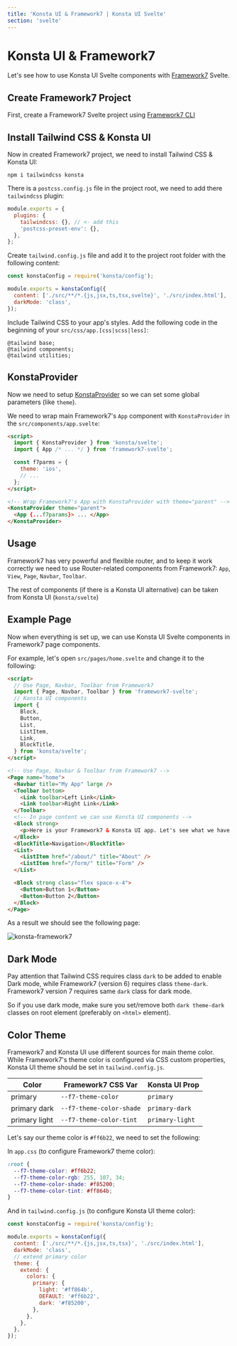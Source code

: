 ```yaml
---
title: 'Konsta UI & Framework7 | Konsta UI Svelte'
section: 'svelte'
---
```


# Konsta UI & Framework7

Let's see how to use Konsta UI Svelte components with [Framework7](https://framework7.io) Svelte.

## Create Framework7 Project

First, create a Framework7 Svelte project using [Framework7 CLI](https://framework7.io/cli)

## Install Tailwind CSS & Konsta UI

Now in created Framework7 project, we need to install Tailwind CSS & Konsta UI:

```
npm i tailwindcss konsta
```

There is a `postcss.config.js` file in the project root, we need to add there `tailwindcss` plugin:

```js
module.exports = {
  plugins: {
    tailwindcss: {}, // <- add this
    'postcss-preset-env': {},
  },
};
```

Create `tailwind.config.js` file and add it to the project root folder with the following content:

```js
const konstaConfig = require('konsta/config');

module.exports = konstaConfig({
  content: ['./src/**/*.{js,jsx,ts,tsx,svelte}', './src/index.html'],
  darkMode: 'class',
});
```

Include Tailwind CSS to your app's styles. Add the following code in the beginning of your `src/css/app.[css|scss|less]`:

```
@tailwind base;
@tailwind components;
@tailwind utilities;
```

## KonstaProvider

Now we need to setup [KonstaProvider](/svelte/konsta-provider) so we can set some global parameters (like `theme`).

We need to wrap main Framework7's `App` component with `KonstaProvider` in the `src/components/app.svelte`:

```html
<script>
  import { KonstaProvider } from 'konsta/svelte';
  import { App /* ... */ } from 'framework7-svelte';

  const f7parms = {
    theme: 'ios',
    // ...
  };
</script>

<!-- Wrap Framework7's App with KonstaProvider with theme="parent" -->
<KonstaProvider theme="parent">
  <App {...f7params}> ... </App>
</KonstaProvider>
```

## Usage

Framework7 has very powerful and flexible router, and to keep it work correctly we need to use Router-related components from Framework7: `App`, `View`, `Page`, `Navbar`, `Toolbar`.

The rest of components (if there is a Konsta UI alternative) can be taken from Konsta UI (`konsta/svelte`)

## Example Page

Now when everything is set up, we can use Konsta UI Svelte components in Framework7 page components.

For example, let's open `src/pages/home.svelte` and change it to the following:

```html
<script>
  // Use Page, Navbar, Toolbar from Framework7
  import { Page, Navbar, Toolbar } from 'framework7-svelte';
  // Konsta UI components
  import {
    Block,
    Button,
    List,
    ListItem,
    Link,
    BlockTitle,
  } from 'konsta/svelte';
</script>

<!-- Use Page, Navbar & Toolbar from Framework7 -->
<Page name="home">
  <Navbar title="My App" large />
  <Toolbar bottom>
    <Link toolbar>Left Link</Link>
    <Link toolbar>Right Link</Link>
  </Toolbar>
  <!-- In page content we can use Konsta UI components -->
  <Block strong>
    <p>Here is your Framework7 & Konsta UI app. Let's see what we have here.</p>
  </Block>
  <BlockTitle>Navigation</BlockTitle>
  <List>
    <ListItem href="/about/" title="About" />
    <ListItem href="/form/" title="Form" />
  </List>

  <Block strong class="flex space-x-4">
    <Button>Button 1</Button>
    <Button>Button 2</Button>
  </Block>
</Page>
```

As a result we should see the following page:

<img
  class="max-w-[375px] w-full border border-black border-opacity-10 rounded-lg"
  src="/images/docs/k-framework7.png"
  alt="konsta-framework7"
/>

## Dark Mode

Pay attention that Tailwind CSS requires class `dark` to be added to enable Dark mode, while Framework7 (version 6) requires class `theme-dark`. Framework7 version 7 requires same `dark` class for dark mode.

So if you use dark mode, make sure you set/remove both `dark theme-dark` classes on root element (preferably on `<html>` element).

## Color Theme

Framework7 and Konsta UI use different sources for main theme color. While Framework7's theme color is configured via CSS custom properties, Konsta UI theme should be set in `tailwind.config.js`.

| Color         | Framework7 CSS Var       | Konsta UI Prop  |
| ------------- | ------------------------ | --------------- |
| primary       | `--f7-theme-color`       | `primary`       |
| primary dark  | `--f7-theme-color-shade` | `primary-dark`  |
| primary light | `--f7-theme-color-tint`  | `primary-light` |

Let's say our theme color is <span class="inline-block h-[1em] w-[1em] bg-[#ff6b22] align-middle" /> `#ff6b22`, we need to set the following:

In `app.css` (to configure Framework7 theme color):

```css
:root {
  --f7-theme-color: #ff6b22;
  --f7-theme-color-rgb: 255, 107, 34;
  --f7-theme-color-shade: #f85200;
  --f7-theme-color-tint: #ff864b;
}
```

And in `tailwind.config.js` (to configure Konsta UI theme color):

```js
const konstaConfig = require('konsta/config');

module.exports = konstaConfig({
  content: ['./src/**/*.{js,jsx,ts,tsx}', './src/index.html'],
  darkMode: 'class',
  // extend primary color
  theme: {
    extend: {
      colors: {
        primary: {
          light: '#ff864b',
          DEFAULT: '#ff6b22',
          dark: '#f85200',
        },
      },
    },
  },
});
```
